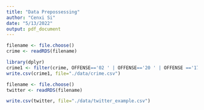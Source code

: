 ```yaml
---
title: "Data Prepossessing"
author: "Cenxi Si"
date: "5/13/2022"
output: pdf_document
---
```


```r
filename <- file.choose()
crime <- readRDS(filename)
```

```r
library(dplyr)
crime1 <- filter(crime, OFFENSE=='02 ' | OFFENSE=='20 ' | OFFENSE =='17 ') 
write.csv(crime1, file="./data/crime.csv")
```


```r
filename <- file.choose()
twitter <- readRDS(filename)
```

```r
write.csv(twitter, file="./data/twitter_example.csv")
```


